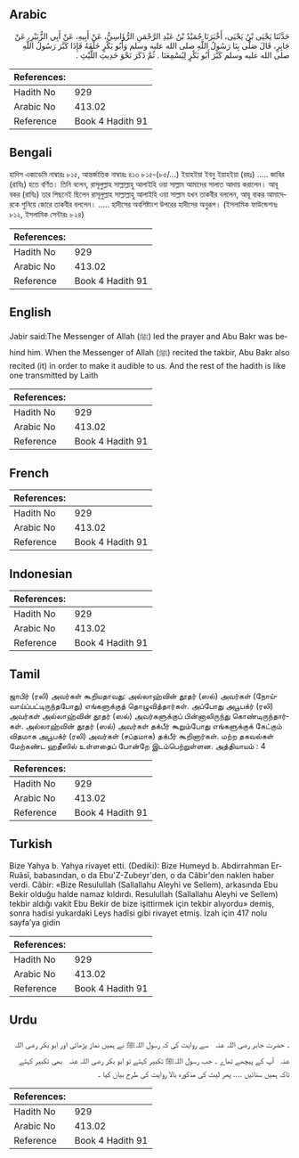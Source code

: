 ## Arabic


<div dir="rtl" lang="ar" style={{fontSize:'larger',backgroundColor:'#f8f9fa',padding:20}}>
حَدَّثَنَا يَحْيَى بْنُ يَحْيَى، أَخْبَرَنَا حُمَيْدُ بْنُ عَبْدِ الرَّحْمَنِ الرُّؤَاسِيُّ، عَنْ أَبِيهِ، عَنْ أَبِي الزُّبَيْرِ، عَنْ جَابِرٍ، قَالَ صَلَّى بِنَا رَسُولُ اللَّهِ صلى الله عليه وسلم وَأَبُو بَكْرٍ خَلْفَهُ فَإِذَا كَبَّرَ رَسُولُ اللَّهِ صلى الله عليه وسلم كَبَّرَ أَبُو بَكْرٍ لِيُسْمِعَنَا ‏.‏ ثُمَّ ذَكَرَ نَحْوَ حَدِيثِ اللَّيْثِ ‏.‏
</div>
<div style={{backgroundColor:'#f8f9fa',padding:20, marginBottom: 10}}><table> <thead> <tr> <th>References:</th> <th></th> </tr> </thead> <tbody><tr><td>Hadith No</td><td>929</td></tr><tr><td>Arabic No</td><td>413.02</td></tr><tr><td>Reference</td><td>Book 4 Hadith 91</td></tr></tbody></table></div>

## Bengali


<div dir="ltr" lang="bn" style={{fontSize:'larger',backgroundColor:'#f8f9fa',padding:20}}>
হাদিস একাডেমি নাম্বারঃ ৮১৫, আন্তর্জাতিক নাম্বারঃ ৪১৩ ৮১৫-(৮৫/...) ইয়াহইয়া ইবনু ইয়াহইয়া (রহঃ) ..... জাবির (রাযিঃ) হতে বর্ণিত। তিনি বলেন, রাসূলুল্লাহ সাল্লাল্লাহু আলাইহি ওয়া সাল্লাম আমাদের সালাত আদায় করালেন। আবূ বকর (রাযিঃ) তার পিছনেই ছিলেন রাসূলুল্লাহ সাল্লাল্লাহু আলাইহি ওয়া সাল্লাম যখন তাকবীর বললেন, আবূ বাকর আমাদেরকে শুনিয়ে জোরে তাকবীর বললেন। ..... হাদীসের অবশিষ্টাংশ উপরের হাদীসের অনুরূপ। (ইসলামিক ফাউন্ডেশনঃ ৮১২, ইসলামিক সেন্টারঃ ৮২৪)
</div>
<div style={{backgroundColor:'#f8f9fa',padding:20, marginBottom: 10}}><table> <thead> <tr> <th>References:</th> <th></th> </tr> </thead> <tbody><tr><td>Hadith No</td><td>929</td></tr><tr><td>Arabic No</td><td>413.02</td></tr><tr><td>Reference</td><td>Book 4 Hadith 91</td></tr></tbody></table></div>

## English


<div dir="ltr" lang="en" style={{fontSize:'larger',backgroundColor:'#f8f9fa',padding:20}}>
Jabir said:The Messenger of Allah (ﷺ) led the prayer and Abu Bakr was behind him. When the Messenger of Allah (ﷺ) recited the takbir, Abu Bakr also recited (it) in order to make it audible to us. And the rest of the hadith is like one transmitted by Laith
</div>
<div style={{backgroundColor:'#f8f9fa',padding:20, marginBottom: 10}}><table> <thead> <tr> <th>References:</th> <th></th> </tr> </thead> <tbody><tr><td>Hadith No</td><td>929</td></tr><tr><td>Arabic No</td><td>413.02</td></tr><tr><td>Reference</td><td>Book 4 Hadith 91</td></tr></tbody></table></div>

## French


<div dir="ltr" lang="fr" style={{fontSize:'larger',backgroundColor:'#f8f9fa',padding:20}}>

</div>
<div style={{backgroundColor:'#f8f9fa',padding:20, marginBottom: 10}}><table> <thead> <tr> <th>References:</th> <th></th> </tr> </thead> <tbody><tr><td>Hadith No</td><td>929</td></tr><tr><td>Arabic No</td><td>413.02</td></tr><tr><td>Reference</td><td>Book 4 Hadith 91</td></tr></tbody></table></div>

## Indonesian


<div dir="ltr" lang="id" style={{fontSize:'larger',backgroundColor:'#f8f9fa',padding:20}}>

</div>
<div style={{backgroundColor:'#f8f9fa',padding:20, marginBottom: 10}}><table> <thead> <tr> <th>References:</th> <th></th> </tr> </thead> <tbody><tr><td>Hadith No</td><td>929</td></tr><tr><td>Arabic No</td><td>413.02</td></tr><tr><td>Reference</td><td>Book 4 Hadith 91</td></tr></tbody></table></div>

## Tamil


<div dir="ltr" lang="ta" style={{fontSize:'larger',backgroundColor:'#f8f9fa',padding:20}}>
ஜாபிர் (ரலி) அவர்கள் கூறியதாவது: அல்லாஹ்வின் தூதர் (ஸல்) அவர்கள் (நோய்வாய்ப்பட்டிருந்தபோது) எங்களுக்குத் தொழுவித்தார்கள். அப்போது அபூபக்ர் (ரலி) அவர்கள் அல்லாஹ்வின் தூதர் (ஸல்) அவர்களுக்குப் பின்னாலிருந்து கொண்டிருந்தார்கள். அல்லாஹ்வின் தூதர் (ஸல்) அவர்கள் தக்பீர் கூறும்போது எங்களுக்குக் கேட்கும் விதமாக அபூபக்ர் (ரலி) அவர்கள் (சப்தமாக) தக்பீர் கூறினார்கள். மற்ற தகவல்கள் மேற்கண்ட ஹதீஸில் உள்ளதைப் போன்றே இடம்பெற்றுள்ளன. அத்தியாயம் : 4
</div>
<div style={{backgroundColor:'#f8f9fa',padding:20, marginBottom: 10}}><table> <thead> <tr> <th>References:</th> <th></th> </tr> </thead> <tbody><tr><td>Hadith No</td><td>929</td></tr><tr><td>Arabic No</td><td>413.02</td></tr><tr><td>Reference</td><td>Book 4 Hadith 91</td></tr></tbody></table></div>

## Turkish


<div dir="ltr" lang="tr" style={{fontSize:'larger',backgroundColor:'#f8f9fa',padding:20}}>
Bize Yahya b. Yahya rivayet etti. (Dediki): Bize Humeyd b. Abdirrahman Er-Ruâsî, babasından, o da Ebu'Z-Zubeyr'den, o da Câbir'den naklen haber verdi. Câbir: «Bize Resulullah (Sallallahu Aleyhi ve Sellem), arkasında Ebu Bekir olduğu halde namaz kıldırdı. Resulullah (Sallallahu Aleyhi ve Sellem) tekbir aldığı vakit Ebu Bekir de bize işittirmek için tekbir alıyordu» demiş, sonra hadisi yukardaki Leys hadîsi gibi rivayet etmiş. İzah için 417 nolu sayfa’ya gidin
</div>
<div style={{backgroundColor:'#f8f9fa',padding:20, marginBottom: 10}}><table> <thead> <tr> <th>References:</th> <th></th> </tr> </thead> <tbody><tr><td>Hadith No</td><td>929</td></tr><tr><td>Arabic No</td><td>413.02</td></tr><tr><td>Reference</td><td>Book 4 Hadith 91</td></tr></tbody></table></div>

## Urdu


<div dir="rtl" lang="ur" style={{fontSize:'larger',backgroundColor:'#f8f9fa',padding:20}}>
۔ حضرت جابر ‌رضی ‌اللہ ‌عنہ ‌ ‌ سے روایت کی کہ رسول اللہﷺ نے ہمیں نماز پڑھائی اور ابو بکر ‌رضی ‌اللہ ‌عنہ ‌ ‌ آپ کے پیچھے تھاے ۔ جب رسول اللہﷺ تکبیر کہتے تو ابو بکر ‌رضی ‌اللہ ‌عنہ ‌ ‌ بھی تکبیر کہتے تاکہ ہمیں سنائیں .... پھر لیث کی مذکورہ بالا روایت کی طرح بیان کیا ۔
</div>
<div style={{backgroundColor:'#f8f9fa',padding:20, marginBottom: 10}}><table> <thead> <tr> <th>References:</th> <th></th> </tr> </thead> <tbody><tr><td>Hadith No</td><td>929</td></tr><tr><td>Arabic No</td><td>413.02</td></tr><tr><td>Reference</td><td>Book 4 Hadith 91</td></tr></tbody></table></div>